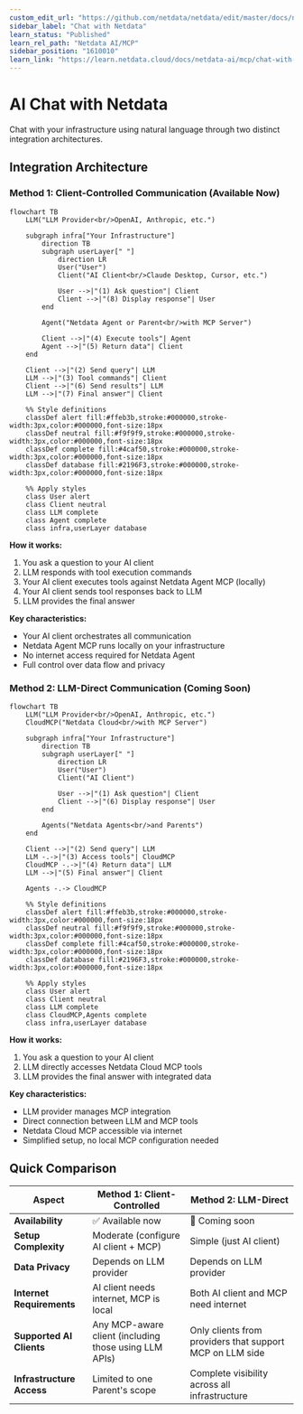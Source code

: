 ```yaml
---
custom_edit_url: "https://github.com/netdata/netdata/edit/master/docs/netdata-ai/mcp/ai-chat-netdata.md"
sidebar_label: "Chat with Netdata"
learn_status: "Published"
learn_rel_path: "Netdata AI/MCP"
sidebar_position: "1610010"
learn_link: "https://learn.netdata.cloud/docs/netdata-ai/mcp/chat-with-netdata"
---
```


# AI Chat with Netdata

Chat with your infrastructure using natural language through two distinct integration architectures.

## Integration Architecture

### Method 1: Client-Controlled Communication (Available Now)

```mermaid
flowchart TB
    LLM("LLM Provider<br/>OpenAI, Anthropic, etc.")
    
    subgraph infra["Your Infrastructure"]
        direction TB
        subgraph userLayer[" "]
            direction LR
            User("User") 
            Client("AI Client<br/>Claude Desktop, Cursor, etc.")
            
            User -->|"(1) Ask question"| Client
            Client -->|"(8) Display response"| User
        end
        
        Agent("Netdata Agent or Parent<br/>with MCP Server")
        
        Client -->|"(4) Execute tools"| Agent
        Agent -->|"(5) Return data"| Client
    end
    
    Client -->|"(2) Send query"| LLM
    LLM -->|"(3) Tool commands"| Client
    Client -->|"(6) Send results"| LLM
    LLM -->|"(7) Final answer"| Client
    
    %% Style definitions
    classDef alert fill:#ffeb3b,stroke:#000000,stroke-width:3px,color:#000000,font-size:18px
    classDef neutral fill:#f9f9f9,stroke:#000000,stroke-width:3px,color:#000000,font-size:18px
    classDef complete fill:#4caf50,stroke:#000000,stroke-width:3px,color:#000000,font-size:18px
    classDef database fill:#2196F3,stroke:#000000,stroke-width:3px,color:#000000,font-size:18px

    %% Apply styles
    class User alert
    class Client neutral
    class LLM complete
    class Agent complete
    class infra,userLayer database
```

**How it works:**

1. You ask a question to your AI client
2. LLM responds with tool execution commands
3. Your AI client executes tools against Netdata Agent MCP (locally)
4. Your AI client sends tool responses back to LLM
5. LLM provides the final answer

**Key characteristics:**

- Your AI client orchestrates all communication
- Netdata Agent MCP runs locally on your infrastructure
- No internet access required for Netdata Agent
- Full control over data flow and privacy

### Method 2: LLM-Direct Communication (Coming Soon)

```mermaid
flowchart TB
    LLM("LLM Provider<br/>OpenAI, Anthropic, etc.")
    CloudMCP("Netdata Cloud<br/>with MCP Server")
    
    subgraph infra["Your Infrastructure"]
        direction TB
        subgraph userLayer[" "]
            direction LR
            User("User")
            Client("AI Client")
            
            User -->|"(1) Ask question"| Client
            Client -->|"(6) Display response"| User
        end
        
        Agents("Netdata Agents<br/>and Parents")
    end
    
    Client -->|"(2) Send query"| LLM
    LLM -.->|"(3) Access tools"| CloudMCP
    CloudMCP -.->|"(4) Return data"| LLM
    LLM -->|"(5) Final answer"| Client
    
    Agents -.-> CloudMCP
    
    %% Style definitions
    classDef alert fill:#ffeb3b,stroke:#000000,stroke-width:3px,color:#000000,font-size:18px
    classDef neutral fill:#f9f9f9,stroke:#000000,stroke-width:3px,color:#000000,font-size:18px
    classDef complete fill:#4caf50,stroke:#000000,stroke-width:3px,color:#000000,font-size:18px
    classDef database fill:#2196F3,stroke:#000000,stroke-width:3px,color:#000000,font-size:18px

    %% Apply styles
    class User alert
    class Client neutral
    class LLM complete
    class CloudMCP,Agents complete
    class infra,userLayer database
```

**How it works:**

1. You ask a question to your AI client
2. LLM directly accesses Netdata Cloud MCP tools
3. LLM provides the final answer with integrated data

**Key characteristics:**

- LLM provider manages MCP integration
- Direct connection between LLM and MCP tools
- Netdata Cloud MCP accessible via internet
- Simplified setup, no local MCP configuration needed

## Quick Comparison

| Aspect | Method 1: Client-Controlled | Method 2: LLM-Direct |
|--------|---------------------------|---------------------|
| **Availability** | ✅ Available now | 🚧 Coming soon |
| **Setup Complexity** | Moderate (configure AI client + MCP) | Simple (just AI client) |
| **Data Privacy** | Depends on LLM provider | Depends on LLM provider |
| **Internet Requirements** | AI client needs internet, MCP is local | Both AI client and MCP need internet |
| **Supported AI Clients** | Any MCP-aware client (including those using LLM APIs) | Only clients from providers that support MCP on LLM side |
| **Infrastructure Access** | Limited to one Parent's scope | Complete visibility across all infrastructure |

